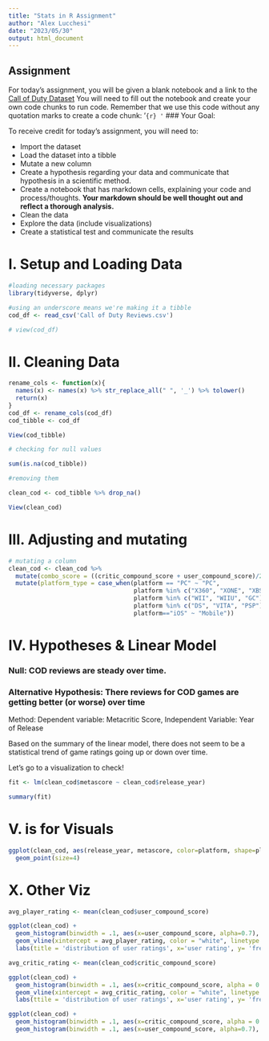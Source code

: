 ```yaml
---
title: "Stats in R Assignment"
author: "Alex Lucchesi"
date: "2023/05/30"
output: html_document
---
```


## Assignment

For today's assignment, you will be given a blank notebook and a link to the [Call of Duty Dataset](https://www.kaggle.com/datasets/beridzeg45/call-of-duty-reviews) You will need to fill out the notebook and create your own code chunks to run code. Remember that we use this code without any quotation marks to create a code chunk: '`{r} '` \### Your Goal:

To receive credit for today's assignment, you will need to:

-   Import the dataset
-   Load the dataset into a tibble
-   Mutate a new column
-   Create a hypothesis regarding your data and communicate that hypothesis in a scientific method.
-   Create a notebook that has markdown cells, explaining your code and process/thoughts. **Your markdown should be well thought out and reflect a thorough analysis.**
-   Clean the data
-   Explore the data (include visualizations)
-   Create a statistical test and communicate the results

# I. Setup and Loading Data

```r
#loading necessary packages
library(tidyverse, dplyr)
```

```r
#using an underscore means we're making it a tibble
cod_df <- read_csv('Call of Duty Reviews.csv')

# view(cod_df)

```

# II. Cleaning Data

```r
rename_cols <- function(x){
  names(x) <- names(x) %>% str_replace_all(" ", '_') %>% tolower()
  return(x)
}
cod_df <- rename_cols(cod_df)
cod_tibble <- cod_df

View(cod_tibble)
```

```r
# checking for null values

sum(is.na(cod_tibble))

#removing them

clean_cod <- cod_tibble %>% drop_na()

View(clean_cod)

```

# III. Adjusting and mutating

```r
# mutating a column
clean_cod <- clean_cod %>%
  mutate(combo_score = ((critic_compound_score + user_compound_score)/2)*100) %>%
  mutate(platform_type = case_when(platform == "PC" ~ "PC",
                                   platform %in% c("X360", "XONE", "XBSX", "XBOX", "PS4", "PS3", "PS2")~ "MS/Sony",
                                   platform %in% c("WII", "WIIU", "GC")~"Nintendo",
                                   platform %in% c("DS", "VITA", "PSP")~"Handheld",
                                   platform=="iOS" ~ "Mobile")) 

```

# IV. Hypotheses & Linear Model

### Null: COD reviews are steady over time.

### Alternative Hypothesis: There reviews for COD games are getting better (or worse) over time

Method: Dependent variable: Metacritic Score, Independent Variable: Year of Release

Based on the summary of the linear model, there does not seem to be a statistical trend of game ratings going up or down over time.

Let's go to a visualization to check!

```r
fit <- lm(clean_cod$metascore ~ clean_cod$release_year)

summary(fit)
```

# V. is for Visuals

```r
ggplot(clean_cod, aes(release_year, metascore, color=platform, shape=platform_type))+
  geom_point(size=4)
```

# X. Other Viz

```r
avg_player_rating <- mean(clean_cod$user_compound_score)

ggplot(clean_cod) +
  geom_histogram(binwidth = .1, aes(x=user_compound_score, alpha=0.7), fill ="blue", color = 'black')+
  geom_vline(xintercept = avg_player_rating, color = "white", linetype = 'dashed') +
  labs(title = 'distribution of user ratings', x='user rating', y= 'frequency')
```

```r

avg_critic_rating <- mean(clean_cod$critic_compound_score)

ggplot(clean_cod) +
  geom_histogram(binwidth = .1, aes(x=critic_compound_score, alpha = 0.7), fill ="orange", color = 'black')+
  geom_vline(xintercept = avg_critic_rating, color = "white", linetype = 'dashed') +
  labs(ttile = 'distribution of user ratings', x='user rating', y= 'frequency')
```

```r
ggplot(clean_cod) +
  geom_histogram(binwidth = .1, aes(x=critic_compound_score, alpha = 0.7), fill ="orange", color = 'black')+
  geom_histogram(binwidth = .1, aes(x=user_compound_score, alpha=0.7), fill ="blue", color = 'black')
```

```r

```

